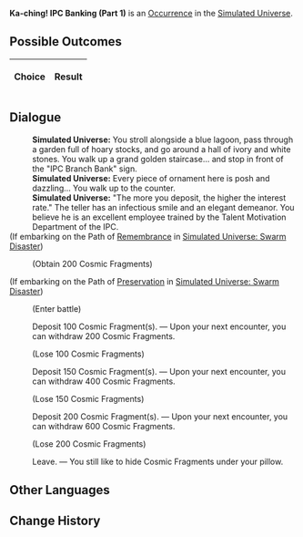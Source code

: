 {{Simulated Universe Event Infobox
|title         = Ka-ching! IPC Banking (Part 1)
|image         = Random Event Bond.png
|type          =
|domains_su    = Occurrence
|domains_ext   = Occurrence
|domains_swarm = 
|domains_gng   = 
|requirements  =
|prev          = {{tx}}
|next          = {{tx}}
|indexRewards  =
|characters    = 
}}
'''Ka-ching! IPC Banking (Part 1)''' is an [[Simulated Universe/Occurrence|Occurrence]] in the [[Simulated Universe]].

==Possible Outcomes==
{| class="article-table"
!Choice
!Result

|}

<!--
==Gameplay Notes==

-->
==Dialogue==
{{Dialogue Start}}
:'''Simulated Universe:''' You stroll alongside a blue lagoon, pass through a garden full of hoary stocks, and go around a hall of ivory and white stones. You walk up a grand golden staircase... and stop in front of the "IPC Branch Bank" sign.
:'''Simulated Universe:''' Every piece of ornament here is posh and dazzling... You walk up to the counter.
:'''Simulated Universe:''' "The more you deposit, the higher the interest rate." The teller has an infectious smile and an elegant demeanor. You believe he is an excellent employee trained by the Talent Motivation Department of the IPC.
;(If embarking on the Path of [[Simulated Universe/Paths#Remembrance|Remembrance]] in [[Simulated Universe: Swarm Disaster]])
:{{SU Special Dialogue|Remembrance|Tamper with the bank teller's memory.|Obtain 200 Cosmic Fragment(s).}}
:;(Obtain 200 Cosmic Fragments)
;(If embarking on the Path of [[Simulated Universe/Paths#Preservation|Preservation]] in [[Simulated Universe: Swarm Disaster]])
:{{SU Special Dialogue|Preservation|Show off your muscles to the teller!|Turn the tables and collect protection money from him instead! Enter battle 1 time and obtain 300 Cosmic Fragment(s) after achieving victory.}}
:;(Enter battle)
::{{Enemy List|Silvermane Soldier*2/;Silvermane Cannoneer*1/}}
:{{DIcon|Star}} Deposit 100 Cosmic Fragment(s). &mdash; Upon your next encounter, you can withdraw 200 Cosmic Fragments.
:;(Lose 100 Cosmic Fragments)
:{{DIcon|Star}} Deposit 150 Cosmic Fragment(s). &mdash; Upon your next encounter, you can withdraw 400 Cosmic Fragments.
:;(Lose 150 Cosmic Fragments)
:{{DIcon|Star}} Deposit 200 Cosmic Fragment(s). &mdash; Upon your next encounter, you can withdraw 600 Cosmic Fragments.
:;(Lose 200 Cosmic Fragments)
:{{DIcon|Star}} Leave. &mdash; You still like to hide Cosmic Fragments under your pillow.
{{Dialogue End}}

==Other Languages==
{{Other Languages
|en   = Ka-ching! IPC Banking (Part 1)
|zhs  = 咔嚓&mdash;&mdash;星际和平银行！（其一）
|zht  = 喀嚓&mdash;&mdash;星際和平銀行！（其一）
|ja   = カチャッ――スターピース{{Rubi|銀行|ぎんこう}}！（1）
|ko   = 찰칵&mdash;&mdash;스타피스 컴퍼니! (1)
|es   = El banco de la Corporación I
|fr   = Cent patates ! CPI Banque (partie 1)
|ru   = Щёлк! Банк Межзвёздного мира I
|th   = ชิ้ง! ธนาคารสันติภาพแห่งดวงดาว! (1)
|vi   = Tách! Ngân Hàng Hành Tinh Hòa Bình 1
|de   = Klingeling! IFK-Bank (Teil 1)
|id   = *Cekring*! Bank IPC (1)
|pt   = Dindin! Serviços Bancários da CPI (Parte 1)
}}

==Change History==
{{Change History|1.0}}
